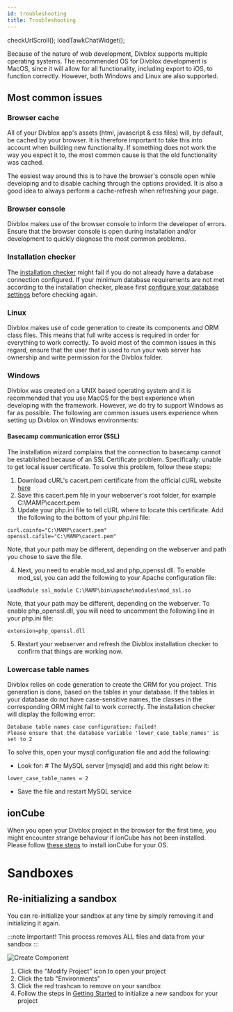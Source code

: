 ```yaml
---
id: troubleshooting
title: Troubleshooting
---
```


checkUrlScroll();
loadTawkChatWidget();

Because of the nature of web development, Divblox supports multiple operating systems.
The recommended OS for Divblox development is MacOS, since it will allow for all functionality, including export
to iOS, to function correctly. However, both Windows and Linux are also supported.

## Most common issues

### Browser cache

All of your Divblox app's assets (html, javascript & css files) will, by default, be cached by your browser.
It is therefore important to take this into account when building new functionality. If something does not
work the way you expect it to, the most common cause is that the old functionality was cached.

The easiest way around this is to have the browser's console open while developing and to disable caching through the
options provided. It is also a good idea to always perform a cache-refresh when refreshing your page.

### Browser console

Divblox makes use of the browser console to inform the developer of errors. Ensure that the browser console is open during
installation and/or development to quickly diagnose the most common problems.

### Installation checker

The [installation checker](getting-started-3-from-scratch#installation-checker) might fail if you do not already have a database
connection configured. If your minimum database requirements are not met according to the installation checker, please first
[configure your database settings](getting-started-3-from-scratch) before checking again.

### Linux

Divblox makes use of code generation to create its components and ORM class files. This means that full write access is
required in order for everything to work correctly. To avoid most of the common issues in this regard, ensure that the user
that is used to run your web server has ownership and write permission for the Divblox folder.

### Windows

Divblox was created on a UNIX based operating system and it is recommended that you use MacOS for the best experience when developing with the framework. However, we do try to support Windows as far as possible. The following are common issues users experience when setting up Divblox on Windows environments:

#### Basecamp communication error (SSL)

The installation wizard complains that the connection to basecamp cannot be established because of an SSL Certificate problem. Specifically: unable to get local issuer certificate. To solve this problem, follow these steps:

1. Download cURL's cacert.pem certificate from the official cURL website [here](https://curl.haxx.se/docs/caextract.html)
2. Save this cacert.pem file in your webserver's root folder, for example C:\MAMP\cacert.pem
3. Update your php.ini file to tell cURL where to locate this certificate. Add the following to the bottom of your php.ini file:

```
curl.cainfo="C:\MAMP\cacert.pem"
openssl.cafile="C:\MAMP\cacert.pem"
```

Note, that your path may be different, depending on the webserver and path you chose to save the file.

4. Next, you need to enable mod_ssl and php_openssl.dll. To enable mod_ssl, you can add the following to your Apache configuration file:

```
LoadModule ssl_module C:\MAMP\bin\apache\modules\mod_ssl.so
```

Note, that your path may be different, depending on the webserver.
To enable php_openssl.dll, you will need to uncomment the following line in your php.ini file:

```
extension=php_openssl.dll
```

5. Restart your webserver and refresh the Divblox installation checker to confirm that things are working now.

### Lowercase table names

Divblox relies on code generation to create the ORM for you project. This generation is done, based on the tables in your database. If the tables in your database do not have case-sensitive names, the classes in the corresponding ORM might fail to work correctly. The installation checker will display the following error:

```
Database table names case configuration: Failed!
Please ensure that the database variable 'lower_case_table_names' is set to 2
```

To solve this, open your mysql configuration file and add the following:

-   Look for: # The MySQL server [mysqld] and add this right below it:

```
lower_case_table_names = 2
```

-   Save the file and restart MySQL service

## ionCube

When you open your Divblox project in the browser for the first time, you might encounter strange behaviour if ionCube
has not been installed. Please follow [these steps](https://www.ioncube.com/loaders.php) to install ionCube for your OS.

# Sandboxes

## Re-initializing a sandbox

You can re-initialize your sandbox at any time by simply removing it and initializing it again.

:::note
Important! This process removes ALL files and data from your sandbox
:::

<div className="text--center">
    <img data-action="zoom"  alt="Create Component" src={useBaseUrl('_troubleshooting-media/removing-sandbox.png')} />
</div>

1. Click the "Modify Project" icon to open your project
2. Click the tab "Environments"
3. Click the red trashcan to remove on your sandbox
4. Follow the steps in [Getting Started](getting-started-1-sandbox) to initialize a new sandbox for your project
